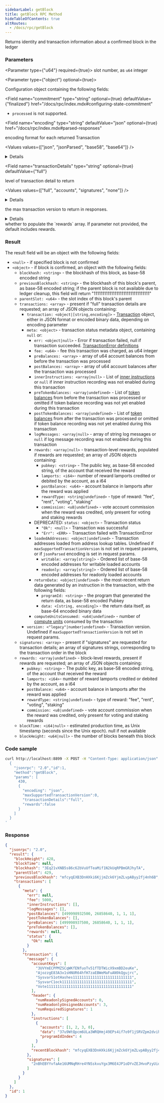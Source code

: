 ```yaml
---
sidebarLabel: getBlock
title: getBlock RPC Method
hideTableOfContents: true
altRoutes:
  - /docs/rpc/getBlock
---
```


Returns identity and transaction information about a confirmed block in the
ledger

<DocSideBySide>

<DocLeftSide>

### Parameters

<Parameter type={"u64"} required={true}>
  slot number, as `u64` integer
</Parameter>

<Parameter type={"object"} optional={true}>

Configuration object containing the following fields:

<Field
  name="commitment"
  type="string"
  optional={true}
  defaultValue={"finalized"}
  href="/docs/rpc/index.mdx#configuring-state-commitment"
>

-   `processed` is not supported.

</Field>

<Field 
  name="encoding"
  type="string"
  defaultValue="json"
  optional={true}
  href="/docs/rpc/index.mdx#parsed-responses"
>

encoding format for each returned Transaction

<Values values={["json", "jsonParsed", "base58", "base64"]} />

<details>

-   `jsonParsed` attempts to use program-specific instruction parsers to return
    more human-readable and explicit data in the
    `transaction.message.instructions` list.
-   If `jsonParsed` is requested but a parser cannot be found, the instruction
    falls back to regular JSON encoding (`accounts`, `data`, and `programIdIndex`
    fields).

</details>

</Field>

<Field 
  name="transactionDetails"
  type="string"
  optional={true}
  defaultValue={"full"}
>

level of transaction detail to return

<Values values={["full", "accounts", "signatures", "none"]} />

<details>

-   If `accounts` are requested, transaction details only include signatures and
    an annotated list of accounts in each transaction.
-   Transaction metadata is limited to only: fee, err, pre_balances,
    post_balances, pre_token_balances, and post_token_balances.

</details>

</Field>

<Field name="maxSupportedTransactionVersion" type="number" optional={true}>

the max transaction version to return in responses.

<details>

-   If the requested block contains a transaction with a higher version, an error
    will be returned.
-   If this parameter is omitted, only legacy transactions will be returned, and a
    block containing any versioned transaction will prompt the error.

</details>

</Field>

<Field name="rewards" type="bool" optional={true}>
  whether to populate the `rewards` array. If parameter not provided, the
  default includes rewards.
</Field>

</Parameter>

### Result

The result field will be an object with the following fields:

-   `<null>` - if specified block is not confirmed
-   `<object>` - if block is confirmed, an object with the following fields:
    -   `blockhash: <string>` - the blockhash of this block, as base-58 encoded
        string
    -   `previousBlockhash: <string>` - the blockhash of this block's parent, as
        base-58 encoded string; if the parent block is not available due to ledger
        cleanup, this field will return "11111111111111111111111111111111"
    -   `parentSlot: <u64>` - the slot index of this block's parent
    -   `transactions: <array>` - present if "full" transaction details are
        requested; an array of JSON objects containing:
        -   `transaction: <object|[string,encoding]>` -
            [Transaction](/docs/rpc/json-structures#transactions) object, either in
            JSON format or encoded binary data, depending on encoding parameter
        -   `meta: <object>` - transaction status metadata object, containing `null`
            or:
            -   `err: <object|null>` - Error if transaction failed, null if transaction
                succeeded.
                [TransactionError definitions](https://github.com/solana-labs/solana/blob/c0c60386544ec9a9ec7119229f37386d9f070523/sdk/src/transaction/error.rs#L13)
            -   `fee: <u64>` - fee this transaction was charged, as u64 integer
            -   `preBalances: <array>` - array of u64 account balances from before the
                transaction was processed
            -   `postBalances: <array>` - array of u64 account balances after the
                transaction was processed
            -   `innerInstructions: <array|null>` - List of
                [inner instructions](/docs/rpc/json-structures#inner-instructions) or
                `null` if inner instruction recording was not enabled during this
                transaction
            -   `preTokenBalances: <array|undefined>` - List of
                [token balances](/docs/rpc/json-structures#token-balances) from before
                the transaction was processed or omitted if token balance recording was
                not yet enabled during this transaction
            -   `postTokenBalances: <array|undefined>` - List of
                [token balances](/docs/rpc/json-structures#token-balances) from after
                the transaction was processed or omitted if token balance recording was
                not yet enabled during this transaction
            -   `logMessages: <array|null>` - array of string log messages or `null` if
                log message recording was not enabled during this transaction
            -   `rewards: <array|null>` - transaction-level rewards, populated if
                rewards are requested; an array of JSON objects containing:
                -   `pubkey: <string>` - The public key, as base-58 encoded string, of the
                    account that received the reward
                -   `lamports: <i64>`- number of reward lamports credited or debited by
                    the account, as a i64
                -   `postBalance: <u64>` - account balance in lamports after the reward
                    was applied
                -   `rewardType: <string|undefined>` - type of reward: "fee", "rent",
                    "voting", "staking"
                -   `commission: <u8|undefined>` - vote account commission when the reward
                    was credited, only present for voting and staking rewards
            -   DEPRECATED: `status: <object>` - Transaction status
                -   `"Ok": <null>` - Transaction was successful
                -   `"Err": <ERR>` - Transaction failed with TransactionError
            -   `loadedAddresses: <object|undefined>` - Transaction addresses loaded
                from address lookup tables. Undefined if
                `maxSupportedTransactionVersion` is not set in request params, or if
                `jsonParsed` encoding is set in request params.
                -   `writable: <array[string]>` - Ordered list of base-58 encoded
                    addresses for writable loaded accounts
                -   `readonly: <array[string]>` - Ordered list of base-58 encoded
                    addresses for readonly loaded accounts
            -   `returnData: <object|undefined>` - the most-recent return data generated
                by an instruction in the transaction, with the following fields:
                -   `programId: <string>` - the program that generated the return data, as
                    base-58 encoded Pubkey
                -   `data: <[string, encoding]>` - the return data itself, as base-64
                    encoded binary data
            -   `computeUnitsConsumed: <u64|undefined>` - number of
                [compute units](/docs/core/runtime.md#compute-budget) consumed by the
                transaction
        -   `version: <"legacy"|number|undefined>` - Transaction version. Undefined if
            `maxSupportedTransactionVersion` is not set in request params.
    -   `signatures: <array>` - present if "signatures" are requested for
        transaction details; an array of signatures strings, corresponding to the
        transaction order in the block
    -   `rewards: <array|undefined>` - block-level rewards, present if rewards are
        requested; an array of JSON objects containing:
        -   `pubkey: <string>` - The public key, as base-58 encoded string, of the
            account that received the reward
        -   `lamports: <i64>`- number of reward lamports credited or debited by the
            account, as a i64
        -   `postBalance: <u64>` - account balance in lamports after the reward was
            applied
        -   `rewardType: <string|undefined>` - type of reward: "fee", "rent",
            "voting", "staking"
        -   `commission: <u8|undefined>` - vote account commission when the reward was
            credited, only present for voting and staking rewards
    -   `blockTime: <i64|null>` - estimated production time, as Unix timestamp
        (seconds since the Unix epoch). null if not available
    -   `blockHeight: <u64|null>` - the number of blocks beneath this block

</DocLeftSide>

<DocRightSide>

### Code sample

```bash
curl http://localhost:8899 -X POST -H "Content-Type: application/json" -d '
  {
    "jsonrpc": "2.0","id":1,
    "method":"getBlock",
    "params": [
      430,
      {
        "encoding": "json",
        "maxSupportedTransactionVersion":0,
        "transactionDetails":"full",
        "rewards":false
      }
    ]
  }
'
```

### Response

```json
{
  "jsonrpc": "2.0",
  "result": {
    "blockHeight": 428,
    "blockTime": null,
    "blockhash": "3Eq21vXNB5s86c62bVuUfTeaMif1N2kUqRPBmGRJhyTA",
    "parentSlot": 429,
    "previousBlockhash": "mfcyqEXB3DnHXki6KjjmZck6YjmZLvpAByy2fj4nh6B",
    "transactions": [
      {
        "meta": {
          "err": null,
          "fee": 5000,
          "innerInstructions": [],
          "logMessages": [],
          "postBalances": [499998932500, 26858640, 1, 1, 1],
          "postTokenBalances": [],
          "preBalances": [499998937500, 26858640, 1, 1, 1],
          "preTokenBalances": [],
          "rewards": null,
          "status": {
            "Ok": null
          }
        },
        "transaction": {
          "message": {
            "accountKeys": [
              "3UVYmECPPMZSCqWKfENfuoTv51fTDTWicX9xmBD2euKe",
              "AjozzgE83A3x1sHNUR64hfH7zaEBWeMaFuAN9kQgujrc",
              "SysvarS1otHashes111111111111111111111111111",
              "SysvarC1ock11111111111111111111111111111111",
              "Vote111111111111111111111111111111111111111"
            ],
            "header": {
              "numReadonlySignedAccounts": 0,
              "numReadonlyUnsignedAccounts": 3,
              "numRequiredSignatures": 1
            },
            "instructions": [
              {
                "accounts": [1, 2, 3, 0],
                "data": "37u9WtQpcm6ULa3WRQHmj49EPs4if7o9f1jSRVZpm2dvihR9C8jY4NqEwXUbLwx15HBSNcP1",
                "programIdIndex": 4
              }
            ],
            "recentBlockhash": "mfcyqEXB3DnHXki6KjjmZck6YjmZLvpAByy2fj4nh6B"
          },
          "signatures": [
            "2nBhEBYYvfaAe16UMNqRHre4YNSskvuYgx3M6E4JP1oDYvZEJHvoPzyUidNgNX5r9sTyN1J9UxtbCXy2rqYcuyuv"
          ]
        }
      }
    ]
  },
  "id": 1
}
```

</DocRightSide>
</DocSideBySide>
